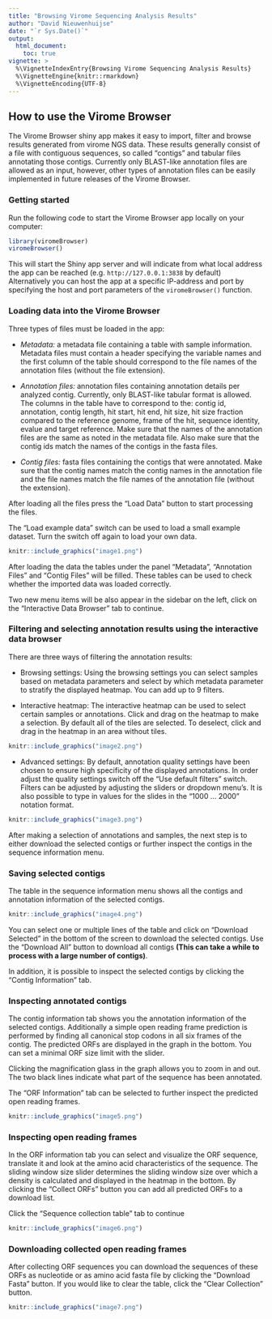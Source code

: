 ---
title: "Browsing Virome Sequencing Analysis Results"
author: "David Nieuwenhuijse"
date: "`r Sys.Date()`"
output:
  html_document:
    toc: true
vignette: >
  %\VignetteIndexEntry{Browsing Virome Sequencing Analysis Results}
  %\VignetteEngine{knitr::rmarkdown}
  %\VignetteEncoding{UTF-8}
---

## How to use the Virome Browser

The Virome Browser shiny app makes it easy to import, filter and browse results generated from virome NGS data. These results generally consist of a file with contiguous sequences, so called "contigs" and tabular files annotating those contigs. Currently only BLAST-like annotation files are allowed as an input, however, other types of annotation files can be easily implemented in future releases of the Virome Browser.

### Getting started

Run the following code to start the Virome Browser app locally on your computer:

```{r, eval=FALSE}
library(viromeBrowser)
viromeBrowser()
```

This will start the Shiny app server and will indicate from what local address the app can be reached (e.g. `http://127.0.0.1:3838` by default)
Alternatively you can host the app at a specific IP-address and port by specifying the host and port parameters of the `viromeBrowser()` function.

### Loading data into the Virome Browser

Three types of files must be loaded in the app:

- _Metadata:_ a metadata file containing a table with sample information. Metadata files must contain a header specifying the variable names and the first column of the table should correspond to the file names of the annotation files (without the file extension).

- _Annotation files:_ annotation files containing annotation details per analyzed contig. Currently, only BLAST-like tabular format is allowed. The columns in the table have to correspond to the: contig id,	annotation,	contig length, hit start,	hit end, hit size,	hit size fraction compared to the reference genome, frame of the hit, sequence identity, evalue and target reference. Make sure that the names of the annotation files are the same as noted in the metadata file. Also make sure that the contig ids match the names of the contigs in the fasta files.

- _Contig files:_ fasta files containing the contigs that were annotated. Make sure that the contig names match the contig names in the annotation file and the file names match the file names of the annotation file (without the extension).

After loading all the files press the "Load Data" button to start processing the files.

The "Load example data" switch can be used to load a small example dataset. Turn the switch off again to load your own data.

```{r, out.width = "680px", echo=FALSE}
knitr::include_graphics("image1.png")
```

After loading the data the tables under the panel "Metadata", "Annotation Files" and "Contig Files" will be filled. These tables can be used to check whether the imported data was loaded correctly.

Two new menu items will be also appear in the sidebar on the left, click on the "Interactive Data Browser" tab to continue.

### Filtering and selecting annotation results using the interactive data browser

There are three ways of filtering the annotation results:

- Browsing settings: Using the browsing settings you can select samples based on metadata parameters and select by which metadata parameter to stratify the displayed heatmap. You can add up to 9 filters.

- Interactive heatmap: The interactive heatmap can be used to select certain samples or annotations. Click and drag on the heatmap to make a selection. By default all of the tiles are selected. To deselect, click and drag in the heatmap in an area without tiles.

```{r, out.width = "680px", echo=FALSE}
knitr::include_graphics("image2.png")
```

- Advanced settings: By default, annotation quality settings have been chosen to ensure high specificity of the displayed annotations. In order adjust the quality settings switch off the "Use default filters" switch. Filters can be adjusted by adjusting the sliders or dropdown menu's. It is also possible to type in values for the slides in the "1000 ... 2000" notation format.

```{r, out.width = "680px", echo=FALSE}
knitr::include_graphics("image3.png")
```

After making a selection of annotations and samples, the next step is to either download the selected contigs or further inspect the contigs in the sequence information menu.

### Saving selected contigs

The table in the sequence information menu shows all the contigs and annotation information of the selected contigs.

```{r, out.width = "680px", echo=FALSE}
knitr::include_graphics("image4.png")
```

You can select one or multiple lines of the table and click on "Download Selected" in the bottom of the screen to download the selected contigs. Use the "Download All" button to download all contigs __(This can take a while to process with a large number of contigs)__.

In addition, it is possible to inspect the selected contigs by clicking the "Contig Information" tab.

### Inspecting annotated contigs

The contig information tab shows you the annotation information of the selected contigs. Additionally a simple open reading frame prediction is performed by finding all canonical stop codons in all six frames of the contig. The predicted ORFs are displayed in the graph in the bottom. You can set a minimal ORF size limit with the slider.

Clicking the magnification glass in the graph allows you to zoom in and out. The two black lines indicate what part of the sequence has been annotated.

The "ORF Information" tab can be selected to further inspect the predicted open reading frames.

```{r, out.width = "680px", echo=FALSE}
knitr::include_graphics("image5.png")
```

### Inspecting open reading frames

In the ORF information tab you can select and visualize the ORF sequence, translate it and look at the amino acid characteristics of the sequence. The sliding window size slider determines the sliding window size over which a density is calculated and displayed in the heatmap in the bottom. By clicking the "Collect ORFs" button you can add all predicted ORFs to a download list.

Click the "Sequence collection table" tab to continue

```{r, out.width = "680px", echo=FALSE}
knitr::include_graphics("image6.png")
```

### Downloading collected open reading frames

After collecting ORF sequences you can download the sequences of these ORFs as nucleotide or as amino acid fasta file by clicking the "Download Fasta" button. If you would like to clear the table, click the "Clear Collection" button.

```{r, out.width = "680px", echo=FALSE}
knitr::include_graphics("image7.png")
```

